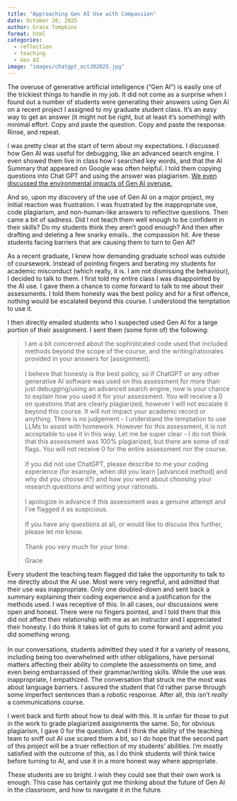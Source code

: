 ```yaml
---
title: "Approaching Gen AI Use with Compassion"
date: October 20, 2025
author: Grace Tompkins
format: html
categories: 
  - reflection
  - teaching
  - Gen AI
image: "images/chatgpt_oct202025.jpg"
---
```


The overuse of generative artificial intelligence ("Gen AI") is easily one of the trickiest things to handle in my job. It did not come as a surprise when I found out a number of students were generating their answers using Gen AI on a recent project I assigned to my graduate student class. It's an easy way to get an answer (it might not be right, but at least it's something) with minimal effort. Copy and paste the question. Copy and paste the response. Rinse, and repeat.

I was pretty clear at the start of term about my expectations. I discussed how Gen AI was useful for debugging, like an advanced search engine. I even showed them live in class how I searched key words, and that the AI Summary that appeared on Google was often helpful. I told them copying questions into Chat GPT and using the answer was plagiarism. [We even discussed the environmental impacts of Gen AI overuse.](https://earth.org/environmental-impact-chatgpt/)

And so, upon my discovery of the use of Gen AI on a major project, my initial reaction was frustration. I was frustrated by the inappropriate use, code plagiarism, and non-human-like answers to reflective questions. Then came a bit of sadness. Did I not teach them well enough to be confident in their skills? Do my students think they aren't good enough? And then after drafting and deleting a few snarky emails.. the compassion hit. Are these students facing barriers that are causing them to turn to Gen AI?

As a recent graduate, I knew how demanding graduate school was outside of coursework. Instead of pointing fingers and berating my students for academic misconduct (which really, it is. I am not dismissing the behaviour), I decided to talk to them. I first told my entire class I was disappointed by the AI use. I gave them a chance to come forward to talk to me about their assessments. I told them honesty was the best policy and for a first offence, nothing would be escalated beyond this course. I understood the temptation to use it.

I then directly emailed students who I suspected used Gen AI for a large portion of their assignment. I sent them (some form of) the following:

> I am a bit concerned about the sophisticated code used that included methods beyond the scope of the course, and the writing/rationales provided in your answers for \[assignment\]. \
> \
> I believe that honesty is the best policy, so if ChatGPT or any other generative AI software was used on this assessment for more than just debugging/using an advanced search engine, now is your chance to explain how you used it for your assessment. You will receive a 0 on questions that are clearly plagiarized, however I will not escalate it beyond this course. It will not impact your academic record or anything. There is no judgement - I understand the temptation to use LLMs to assist with homework. However for this assessment, it is not acceptable to use it in this way. Let me be super clear - I do not think that this assessment was 100% plagiarized, but there are some of red flags. You will not receive 0 for the entire assessment nor the course.\
> \
> If you did not use ChatGPT, please describe to me your coding experience (for example, when did you learn \[advanced method\] and why did you choose it?) and how you went about choosing your research questions and writing your rationals.\
> \
> I apologize in advance if this assessment was a genuine attempt and I've flagged it as suspicious.\
> \
> If you have any questions at all, or would like to discuss this further, please let me know.\
> \
> Thank you very much for your time.
>
> Grace

Every student the teaching team flagged did take the opportunity to talk to me directly about the AI use. Most were very regretful, and admitted that their use was inappropriate. Only one doubled-down and sent back a summary explaining their coding experience and a justification for the methods used. I was receptive of this. In all cases, our discussions were open and honest. There were no fingers pointed, and I told them that this did not affect their relationship with me as an instructor and I appreciated their honesty. I do think it takes lot of guts to come forward and admit you did something wrong. \
\
In our conversations, students admitted they used it for a variety of reasons, including being too overwhelmed with other obligations, have personal matters affecting their ability to complete the assessments on time, and even being embarrassed of their grammar/writing skills. While the use was inappropriate, I empathized. The conversation that struck me the most was about language barriers. I assured the student that I'd rather parse through some imperfect sentences than a robotic response. After all, this isn't *really* a communications course.

I went back and forth about how to deal with this. It is unfair for those to put in the work to grade plagiarized assignments the same. So, for obvious plagiarism, I gave 0 for the question. And I think the ability of the teaching team to sniff out AI use scared them a bit, so I do hope that the second part of this project will be a truer reflection of my students' abilities. I'm mostly satisfied with the outcome of this, as I do think students will think twice before turning to AI, and use it in a more honest way where appropriate.

These students are so bright. I wish they could see that their own work is enough. This case has certainly got me thinking about the future of Gen AI in the classroom, and how to navigate it in the future. \
\
